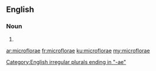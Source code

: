 ==English==

===Noun===
{{head|en}}

# {{en-irregular plural of|microflora}}

[[Category:English irregular plurals ending in "-ae"]]

[[ar:microflorae]]
[[fr:microflorae]]
[[ku:microflorae]]
[[my:microflorae]]